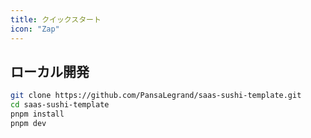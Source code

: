 ```yaml
---
title: クイックスタート
icon: "Zap"
---
```


## ローカル開発

```bash
git clone https://github.com/PansaLegrand/saas-sushi-template.git
cd saas-sushi-template
pnpm install
pnpm dev
```

